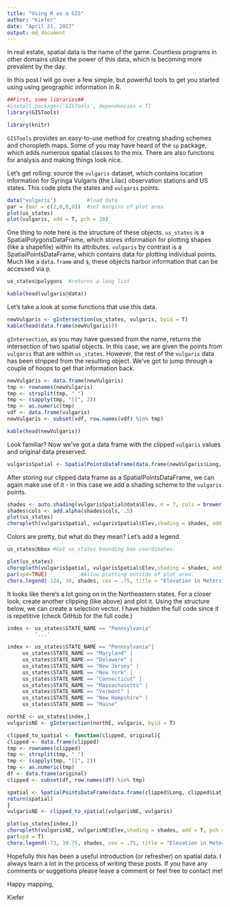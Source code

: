 ```yaml
---
title: "Using R as a GIS"
author: "Kiefer"
date: "April 21, 2017"
output: md_document
---
```


In real estate, spatial data is the name of the game.  Countless programs in other domains utilize the power of this data, which is becoming more prevalent by the day.

In this post I will go over a few simple, but powerful tools to get you started using using geographic information in R.

````r
##First, some libraries##
#install.packages('GISTools', dependencies = T)
library(GISTools)
````
````r
library(knitr)
````

  `GISTools` provides an easy-to-use method for creating shading schemes and choropleth maps.  Some of you may have heard of the `sp` package, which adds numerous spatial classes to the mix.  There are also functions for analysis and making things look nice.
  
  Let's get rolling: source the `vulgaris` dataset, which contains location information for Syringa Vulgaris (the Lilac) observation stations and US states.  This code plots the states and `vulgaris` points.

````r
data("vulgaris")          #load data
par = (mar = c(2,0,0,0))  #set margins of plot area
plot(us_states)
plot(vulgaris, add = T, pch = 20)
````
  
  One thing to note here is the structure of these objects.  `us_states` is a SpatialPolygonsDataFrame, which stores information for plotting shapes (like a shapefile) within its attributes.  `vulgaris` by contrast is a SpatialPointsDataFrame, which contains data for plotting individual points.  Much like a `data.frame` and `$`, these objects harbor information that can be accessed via `@`.

````r
us_states@polygons  #returns a long list
````
```` r
kable(head(vulgaris@data))
````

Let's take a look at some functions that use this data.

````r
newVulgaris <- gIntersection(us_states, vulgaris, byid = T)
kable(head(data.frame(newVulgaris)))
````

`gIntersection`, as you may have guessed from the name, returns the intersection of two spatial objects.  In this case, we are given the points from `vulgaris` that are within `us_states`.  However, the rest of the `vulgaris` data has been stripped from the resulting object.  We've got to jump through a couple of hoops to get that information back.

````r
newVulgaris <- data.frame(newVulgaris)
tmp <- rownames(newVulgaris)
tmp <- strsplit(tmp, " ")
tmp <- (sapply(tmp, "[[", 2))
tmp <- as.numeric(tmp)
vdf <- data.frame(vulgaris)
newVulgaris <- subset(vdf, row.names(vdf) %in% tmp)
````
````r
kable(head(newVulgaris))
````

Look familiar?  Now we've got a data frame with the clipped `vulgaris` values and original data preserved.

````r
vulgarisSpatial <- SpatialPointsDataFrame(data.frame(newVulgaris$Long, newVulgaris$Lat), newVulgaris, proj4string = CRS(proj4string(vulgaris)), bbox = vulgaris@bbox)
````

After storing our clipped data frame as a SpatialPointsDataFrame, we can again make use of it - in this case we add a shading scheme to the `vulgaris` points.


````r
shades <- auto.shading(vulgarisSpatial@data$Elev, n = 7, cols = brewer.pal(7, 'YlOrRd'))  #Check cutter arg for more ways to create breaks.
shades$cols <- add.alpha(shades$cols, .5)
plot(us_states)
choropleth(vulgarisSpatial, vulgarisSpatial$Elev,shading = shades, add = T, pch = 20)
````

Colors are pretty, but what do they mean?  Let's add a legend.

````r
us_states@bbox #Get us_states bounding box coordinates.
````

````r
plot(us_states)
choropleth(vulgarisSpatial, vulgarisSpatial$Elev,shading = shades, add = T, pch = 20)
par(xpd=TRUE)           #Allow plotting outside of plot area.
choro.legend(-124, 30, shades, cex = .75, title = "Elevation in Meters") # Plot legend in bottom left.  Takes standard legend() params.
````

It looks like there's a lot going on in the Northeastern states.  For a closer look, create another clipping (like above) and plot it.  Using the structure below, we can create a selection vector.  I have hidden the full code since it is repetitive (check GitHub for the full code.)

````r
index <- us_states$STATE_NAME == "Pennsylvania"
         '...'
````


````r
index <- us_states$STATE_NAME == "Pennsylvania"|
     us_states$STATE_NAME == "Maryland" |
     us_states$STATE_NAME == "Delaware" |
     us_states$STATE_NAME == "New Jersey" |
     us_states$STATE_NAME == "New York" |
     us_states$STATE_NAME == "Connecticut" |
     us_states$STATE_NAME == "Massachusetts" |
     us_states$STATE_NAME == "Vermont" |
     us_states$STATE_NAME == "New Hampshire" |
     us_states$STATE_NAME == "Maine"
````

````r
northE <- us_states[index,]
vulgarisNE <- gIntersection(northE, vulgaris, byid = T)

clipped_to_spatial <- function(clipped, original){
clipped <- data.frame(clipped)
tmp <- rownames(clipped)
tmp <- strsplit(tmp, " ")
tmp <- (sapply(tmp, "[[", 2))
tmp <- as.numeric(tmp)
df <- data.frame(original)
clipped <- subset(df, row.names(df) %in% tmp)

spatial <- SpatialPointsDataFrame(data.frame(clipped$Long, clipped$Lat), clipped, proj4string = CRS(proj4string(original)), bbox = original@bbox)
return(spatial)
}
vulgarisNE <- clipped_to_spatial(vulgarisNE, vulgaris)
````

````r
plot(us_states[index,])
choropleth(vulgarisNE, vulgarisNE$Elev,shading = shades, add = T, pch = 20)
par(xpd = T)
choro.legend(-73, 39.75, shades, cex = .75, title = "Elevation in Meters")
````

  Hopefully this has been a useful introduction (or refresher) on spatial data.  I always learn a lot in the process of writing these posts.  If you have any comments or suggetions please leave a comment or feel free to contact me!

Happy mapping,

Kiefer



